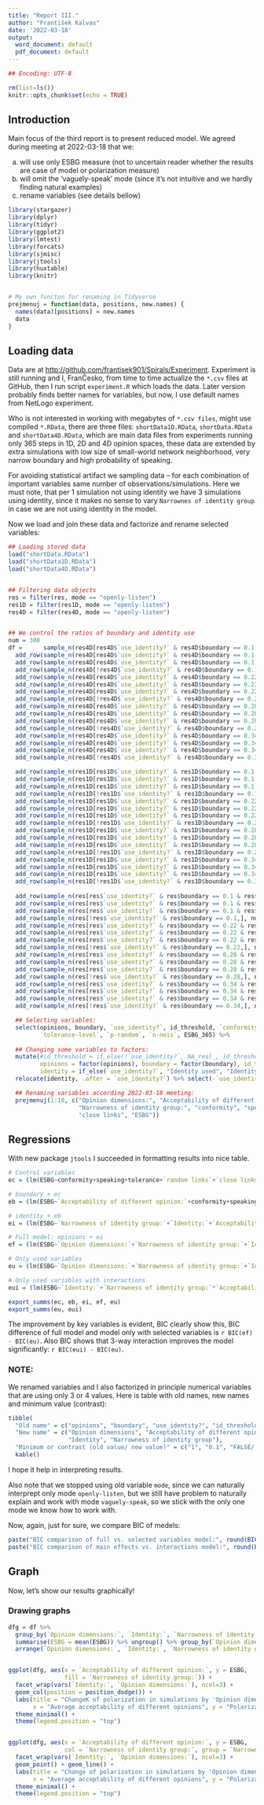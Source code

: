 ```yaml
---
title: "Report III."
author: "František Kalvas"
date: '2022-03-18'
output:
  word_document: default
  pdf_document: default
---
```


```r
## Encoding: UTF-8

rm(list=ls())
knitr::opts_chunk$set(echo = TRUE)
```

## Introduction

Main focus of the third report is to present reduced model. We agreed during meeting at 2022-03-18 that we: 

  a. will use only ESBG measure (not to uncertain reader whether the results are case of model or polarization measure)
  b. will omit the 'vaguely-speak' mode (since it's not intuitive and we hardly finding natural examples)
  c. rename variables (see details bellow)


```r
library(stargazer)
library(dplyr)
library(tidyr)
library(ggplot2)
library(lmtest)
library(forcats)
library(sjmisc)
library(jtools)
library(huxtable)
library(knitr)


# My own functon for renaming in Tidyverse
prejmenuj = function(data, positions, new.names) {
  names(data)[positions] = new.names
  data
}
```



## Loading data

Data are at <http://github.com/frantisek901/Spirals/Experiment>. Experiment is still running and I, FranČesko, from time to time actualize the `*.csv` files at GitHub, then I run script `experiment.R` which loads the data. Later version probably finds better names for variables, but now, I use default names from NetLogo experiment.

Who is not interested in working with megabytes of `*.csv files`, might use compiled `*.RData`, there are three files: `shortData1D.RData`, `shortData.RData` and `shortData4D.RData`, which are main data files from experiments running only 365 steps in 1D, 2D and 4D opinion spaces, these data are extended by extra simulations with low size of small-world network neighborhood, very narrow boundary and high probability of speaking.  

For avoiding statistical artifact we sampling data -- for each combination of important variables same number of observations/simulations. Here we must note, that per 1 simulation not using identity we have 3 simulations using identity, since it makes no sense to vary `Narrownes of identity group` in case we are not using identity in the model.  

Now we load and join these data and factorize and rename selected variables:  

```r
## Loading stored data
load("shortData.RData")
load("shortData1D.RData")
load("shortData4D.RData")


## Filtering data objects
res = filter(res, mode == "openly-listen")
res1D = filter(res1D, mode == "openly-listen")
res4D = filter(res4D, mode == "openly-listen")


## We control the ratios of boundary and identity use
num = 300
df =      sample_n(res4D[res4D$`use_identity?` & res4D$boundary == 0.1 & res4D$id_threshold == 0.39,], num) %>%
  add_row(sample_n(res4D[res4D$`use_identity?` & res4D$boundary == 0.1 & res4D$id_threshold == 0.49,], num)) %>% 
  add_row(sample_n(res4D[res4D$`use_identity?` & res4D$boundary == 0.1 & res4D$id_threshold == 0.59,], num)) %>% 
  add_row(sample_n(res4D[!res4D$`use_identity?` & res4D$boundary == 0.1,], num)) %>% 
  add_row(sample_n(res4D[res4D$`use_identity?` & res4D$boundary == 0.22 & res4D$id_threshold == 0.39,], num)) %>%
  add_row(sample_n(res4D[res4D$`use_identity?` & res4D$boundary == 0.22 & res4D$id_threshold == 0.49,], num)) %>% 
  add_row(sample_n(res4D[res4D$`use_identity?` & res4D$boundary == 0.22 & res4D$id_threshold == 0.59,], num)) %>% 
  add_row(sample_n(res4D[!res4D$`use_identity?` & res4D$boundary == 0.22,], num)) %>% 
  add_row(sample_n(res4D[res4D$`use_identity?` & res4D$boundary == 0.28 & res4D$id_threshold == 0.39,], num)) %>%
  add_row(sample_n(res4D[res4D$`use_identity?` & res4D$boundary == 0.28 & res4D$id_threshold == 0.49,], num)) %>% 
  add_row(sample_n(res4D[res4D$`use_identity?` & res4D$boundary == 0.28 & res4D$id_threshold == 0.59,], num)) %>% 
  add_row(sample_n(res4D[!res4D$`use_identity?` & res4D$boundary == 0.28,], num)) %>% 
  add_row(sample_n(res4D[res4D$`use_identity?` & res4D$boundary == 0.34 & res4D$id_threshold == 0.39,], num)) %>%
  add_row(sample_n(res4D[res4D$`use_identity?` & res4D$boundary == 0.34 & res4D$id_threshold == 0.49,], num)) %>% 
  add_row(sample_n(res4D[res4D$`use_identity?` & res4D$boundary == 0.34 & res4D$id_threshold == 0.59,], num)) %>% 
  add_row(sample_n(res4D[!res4D$`use_identity?` & res4D$boundary == 0.34,], num)) %>% 

  add_row(sample_n(res1D[res1D$`use_identity?` & res1D$boundary == 0.1 & res1D$id_threshold == 0.39,], num)) %>%
  add_row(sample_n(res1D[res1D$`use_identity?` & res1D$boundary == 0.1 & res1D$id_threshold == 0.49,], num)) %>% 
  add_row(sample_n(res1D[res1D$`use_identity?` & res1D$boundary == 0.1 & res1D$id_threshold == 0.59,], num)) %>% 
  add_row(sample_n(res1D[!res1D$`use_identity?` & res1D$boundary == 0.1,], num)) %>% 
  add_row(sample_n(res1D[res1D$`use_identity?` & res1D$boundary == 0.22 & res1D$id_threshold == 0.39,], num)) %>%
  add_row(sample_n(res1D[res1D$`use_identity?` & res1D$boundary == 0.22 & res1D$id_threshold == 0.49,], num)) %>% 
  add_row(sample_n(res1D[res1D$`use_identity?` & res1D$boundary == 0.22 & res1D$id_threshold == 0.59,], num)) %>% 
  add_row(sample_n(res1D[!res1D$`use_identity?` & res1D$boundary == 0.22,], num)) %>% 
  add_row(sample_n(res1D[res1D$`use_identity?` & res1D$boundary == 0.28 & res1D$id_threshold == 0.39,], num)) %>%
  add_row(sample_n(res1D[res1D$`use_identity?` & res1D$boundary == 0.28 & res1D$id_threshold == 0.49,], num)) %>% 
  add_row(sample_n(res1D[res1D$`use_identity?` & res1D$boundary == 0.28 & res1D$id_threshold == 0.59,], num)) %>% 
  add_row(sample_n(res1D[!res1D$`use_identity?` & res1D$boundary == 0.28,], num)) %>% 
  add_row(sample_n(res1D[res1D$`use_identity?` & res1D$boundary == 0.34 & res1D$id_threshold == 0.39,], num)) %>%
  add_row(sample_n(res1D[res1D$`use_identity?` & res1D$boundary == 0.34 & res1D$id_threshold == 0.49,], num)) %>% 
  add_row(sample_n(res1D[res1D$`use_identity?` & res1D$boundary == 0.34 & res1D$id_threshold == 0.59,], num)) %>% 
  add_row(sample_n(res1D[!res1D$`use_identity?` & res1D$boundary == 0.34,], num)) %>% 
  
  add_row(sample_n(res[res$`use_identity?` & res$boundary == 0.1 & res$id_threshold == 0.39,], num)) %>%
  add_row(sample_n(res[res$`use_identity?` & res$boundary == 0.1 & res$id_threshold == 0.49,], num)) %>% 
  add_row(sample_n(res[res$`use_identity?` & res$boundary == 0.1 & res$id_threshold == 0.59,], num)) %>% 
  add_row(sample_n(res[!res$`use_identity?` & res$boundary == 0.1,], num)) %>% 
  add_row(sample_n(res[res$`use_identity?` & res$boundary == 0.22 & res$id_threshold == 0.39,], num)) %>%
  add_row(sample_n(res[res$`use_identity?` & res$boundary == 0.22 & res$id_threshold == 0.49,], num)) %>% 
  add_row(sample_n(res[res$`use_identity?` & res$boundary == 0.22 & res$id_threshold == 0.59,], num)) %>% 
  add_row(sample_n(res[!res$`use_identity?` & res$boundary == 0.22,], num)) %>% 
  add_row(sample_n(res[res$`use_identity?` & res$boundary == 0.28 & res$id_threshold == 0.39,], num)) %>%
  add_row(sample_n(res[res$`use_identity?` & res$boundary == 0.28 & res$id_threshold == 0.49,], num)) %>% 
  add_row(sample_n(res[res$`use_identity?` & res$boundary == 0.28 & res$id_threshold == 0.59,], num)) %>% 
  add_row(sample_n(res[!res$`use_identity?` & res$boundary == 0.28,], num)) %>% 
  add_row(sample_n(res[res$`use_identity?` & res$boundary == 0.34 & res$id_threshold == 0.39,], num)) %>%
  add_row(sample_n(res[res$`use_identity?` & res$boundary == 0.34 & res$id_threshold == 0.49,], num)) %>% 
  add_row(sample_n(res[res$`use_identity?` & res$boundary == 0.34 & res$id_threshold == 0.59,], num)) %>% 
  add_row(sample_n(res[!res$`use_identity?` & res$boundary == 0.34,], num)) %>% 

  ## Selecting variables:
  select(opinions, boundary, `use_identity?`, id_threshold, `conformity-level`, `p-speaking-level`, 
         `tolerance-level`, `p-random`, `n-neis`, ESBG_365) %>%  
  
  ## Changing some variables to factors:
  mutate(#id_threshold = if_else(!`use_identity?`, NA_real_, id_threshold),
         opinions = factor(opinions), boundary = factor(boundary), id_threshold = factor(id_threshold),
         identity = if_else(`use_identity?`, "Identity used", "Identity not used") %>% factor()) %>% 
  relocate(identity, .after = `use_identity?`) %>% select(-`use_identity?`) %>% 

  ## Renaming variables according 2022-03-18 meeting:
  prejmenuj(1:10, c("Opinion dimensions:", "Acceptability of different opinion:", "Identity:", 
                    "Narrowness of identity group:", "conformity", "speaking", "tolerance", "random links",
                    "close links", "ESBG"))

```



## Regressions

With new package `jtools` I succeeded in formatting results into nice table.

```r
# Control variables
ec = (lm(ESBG~conformity+speaking+tolerance+`random links`+`close links`, df))

# boundary + ec
eb = (lm(ESBG~`Acceptability of different opinion:`+conformity+speaking+tolerance+`random links`+`close links`, df))

# identity + eb
ei = (lm(ESBG~`Narrowness of identity group:`+`Identity:`+`Acceptability of different opinion:`+conformity+speaking+tolerance+`random links`+`close links`, df))

# Full model: opinions + ei
ef = (lm(ESBG~`Opinion dimensions:`+`Narrowness of identity group:`+`Identity:`+`Acceptability of different opinion:`+conformity+speaking+tolerance+`random links`+`close links`, df))

# Only used variables
eu = (lm(ESBG~`Opinion dimensions:`+`Narrowness of identity group:`+`Identity:`+`Acceptability of different opinion:`, df))

# Only used variables with interactions
eui = (lm(ESBG~`Identity:`+`Narrowness of identity group:`*`Acceptability of different opinion:`*`Opinion dimensions:`, df))

export_summs(ec, eb, ei, ef, eu)
export_summs(eu, eui)
```

The improvement by key variables is evident, BIC clearly show this, BIC difference of full model and model only with selected variables is `r BIC(ef) - BIC(eu)`. Also BIC shows that 3-way interaction improves the model significantly: `r BIC(eui) - BIC(eu)`.  


### NOTE:  

We renamed variables and I also factorized in principle numerical variables that are using only 3 or 4 values. Here is table with old names, new names and minimum value (contrast):  

```r
tibble(
  "Old name" = c("opinions", "boundary", "use_identity?", "id_threshold"),
  "New name" = c("Opinion dimensions", "Acceptability of different opinion",
                 "Identity", "Narrowness of identity group"),
  "Minimum or contrast (old value/ new value)" = c("1", "0.1", "FALSE/ Identity not used", "0.39")) %>% 
  kable()

```

I hope it help in interpreting results.  

Also note that we stopped using old variable `mode`, since we can naturally interprept only mode `openly-listen`, but we still have problem to naturally explain and work with mode `vaguely-speak`, so we stick with the only one mode we know how to work with.  

Now, again, just for sure, we compare BIC of medels:  

```r
paste("BIC comparison of full vs. selected variables model:", round(BIC(ef) - BIC(eu), 1)) 
paste("BIC comparison of main effects vs. interactions model:", round(BIC(eui) - BIC(eu), 1)) 

```

\pagebreak

## Graph  

Now, let's show our results graphically!  


### Drawing graphs

```r
dfg = df %>% 
  group_by(`Opinion dimensions:`, `Identity:`, `Narrowness of identity group:`, `Acceptability of different opinion:`) %>%
  summarise(ESBG = mean(ESBG)) %>% ungroup() %>% group_by(`Opinion dimensions:`, `Identity:`) %>% 
  arrange(`Opinion dimensions:`, `Identity:`, `Narrowness of identity group:`, `Acceptability of different opinion:`)


ggplot(dfg, aes(x = `Acceptability of different opinion:`, y = ESBG, 
                fill = `Narrowness of identity group:`)) +
  facet_wrap(vars(`Identity:`, `Opinion dimensions:`), ncol=3) +
  geom_col(position = position_dodge()) +
  labs(title = "ChangeK of polarization in simulations by 'Opinion dimensions' (1, 2, 4), 'Identity' (used/not used), \n'Narrowness of identity group' (0.39, 0.49, 0.59) and 'Average acceptability of different opinions' (0.1, 0.22, 0.28, 0.34)",
       x = "Average acceptability of different opinions", y = "Polarization") +
  theme_minimal() +
  theme(legend.position = "top")


ggplot(dfg, aes(x = `Acceptability of different opinion:`, y = ESBG, 
                col = `Narrowness of identity group:`, group = `Narrowness of identity group:`)) +
  facet_wrap(vars(`Identity:`, `Opinion dimensions:`), ncol=3) +
  geom_point() + geom_line() +
  labs(title = "Change of polarization in simulations by 'Opinion dimensions' (1, 2, 4), 'Identity' (used/not used), \n'Narrowness of identity group' (0.39, 0.49, 0.59) and 'Average acceptability of different opinions' (0.1, 0.22, 0.28, 0.34)",
       x = "Average acceptability of different opinions", y = "Polarization") +
  theme_minimal() +
  theme(legend.position = "top")

```


